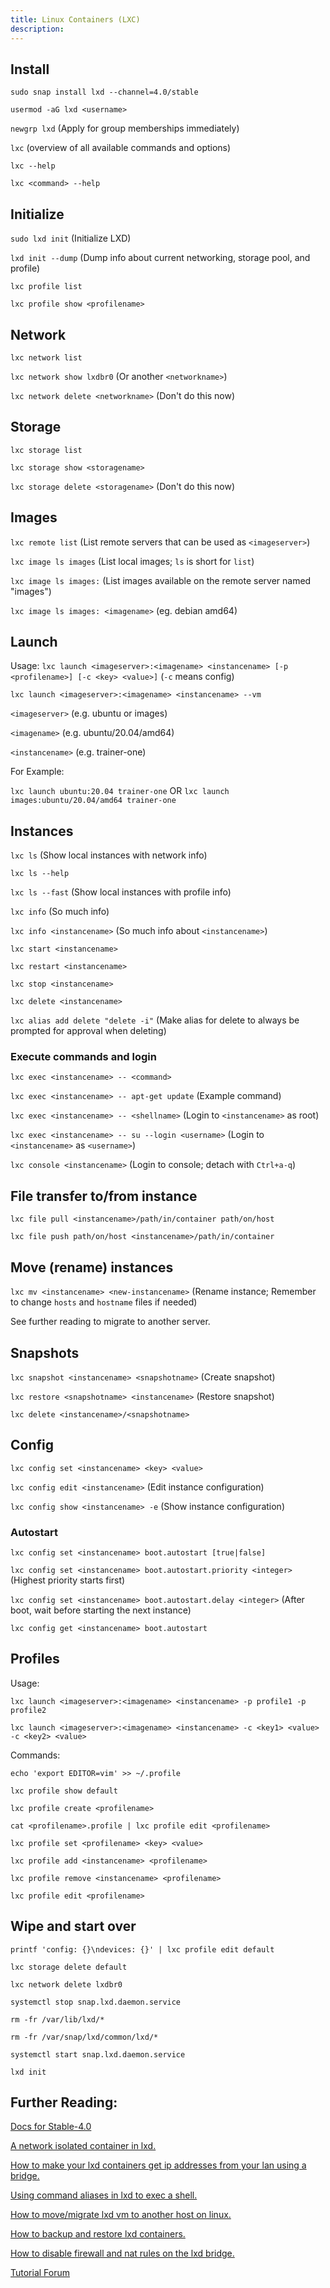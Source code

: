 ```yaml
---
title: Linux Containers (LXC)
description:
---
```


## Install

`sudo snap install lxd --channel=4.0/stable`

`usermod -aG lxd <username>`

`newgrp lxd` (Apply for group memberships immediately)

`lxc` (overview of all available commands and options)

`lxc --help`

`lxc <command> --help`

## Initialize 

`sudo lxd init` (Initialize LXD)

`lxd init --dump` (Dump info about current networking, storage pool, and profile)

`lxc profile list`

`lxc profile show <profilename>`

## Network

`lxc network list`

`lxc network show lxdbr0` (Or another `<networkname>`)

`lxc network delete <networkname>` (Don't do this now)

## Storage

`lxc storage list`

`lxc storage show <storagename>`

`lxc storage delete <storagename>` (Don't do this now)

## Images

`lxc remote list` (List remote servers that can be used as `<imageserver>`)

`lxc image ls images` (List local images; `ls` is short for `list`)

`lxc image ls images:` (List images available on the remote server named "images")

`lxc image ls images: <imagename>` (eg. debian amd64)

## Launch

Usage:
`lxc launch <imageserver>:<imagename> <instancename> [-p <profilename>] [-c <key> <value>]` (`-c` means config)

`lxc launch <imageserver>:<imagename> <instancename> --vm`

`<imageserver>` (e.g. ubuntu or images)

`<imagename>` (e.g. ubuntu/20.04/amd64)

`<instancename>` (e.g. trainer-one)

For Example:

`lxc launch ubuntu:20.04 trainer-one`
OR
`lxc launch images:ubuntu/20.04/amd64 trainer-one`

## Instances

`lxc ls` (Show local instances with network info)

`lxc ls --help`

`lxc ls --fast` (Show local instances with profile info)

`lxc info` (So much info)

`lxc info <instancename>` (So much info about `<instancename>`)

`lxc start <instancename>`

`lxc restart <instancename>`

`lxc stop <instancename>`

`lxc delete <instancename>`

`lxc alias add delete "delete -i"` (Make alias for delete to always be prompted for approval when deleting)

### Execute commands and login

`lxc exec <instancename> -- <command>` 

`lxc exec <instancename> -- apt-get update` (Example command)

`lxc exec <instancename> -- <shellname>` (Login to `<instancename>` as root)

`lxc exec <instancename> -- su --login <username>` (Login to `<instancename>` as `<username>`)

`lxc console <instancename>` (Login to console; detach with `Ctrl+a-q`)


## File transfer to/from instance

`lxc file pull <instancename>/path/in/container path/on/host`

`lxc file push path/on/host <instancename>/path/in/container`

## Move (rename) instances

`lxc mv <instancename> <new-instancename>` (Rename instance; Remember to change `hosts` and `hostname` files if needed)

See further reading to migrate to another server.

## Snapshots

`lxc snapshot <instancename> <snapshotname>` (Create snapshot)

`lxc restore <snapshotname> <instancename>` (Restore snapshot)

`lxc delete <instancename>/<snapshotname>`


## Config

`lxc config set <instancename> <key> <value>`

`lxc config edit <instancename>` (Edit instance configuration)

`lxc config show <instancename> -e` (Show instance configuration)

### Autostart

`lxc config set <instancename> boot.autostart [true|false]`

`lxc config set <instancename> boot.autostart.priority <integer>` (Highest priority starts first)

`lxc config set <instancename> boot.autostart.delay <integer>` (After boot, wait before starting the next instance)

`lxc config get <instancename> boot.autostart`

## Profiles

Usage:

`lxc launch <imageserver>:<imagename> <instancename> -p profile1 -p profile2`

`lxc launch <imageserver>:<imagename> <instancename> -c <key1> <value> -c <key2> <value>`

Commands:

`echo 'export EDITOR=vim' >> ~/.profile`

`lxc profile show default`

`lxc profile create <profilename>`

`cat <profilename>.profile | lxc profile edit <profilename>`

`lxc profile set <profilename> <key> <value>`

`lxc profile add <instancename> <profilename>`

`lxc profile remove <instancename> <profilename>`

`lxc profile edit <profilename>`


## Wipe and start over

`printf 'config: {}\ndevices: {}' | lxc profile edit default`

`lxc storage delete default`

`lxc network delete lxdbr0`

`systemctl stop snap.lxd.daemon.service`

`rm -fr /var/lib/lxd/*`

`rm -fr /var/snap/lxd/common/lxd/*`

`systemctl start snap.lxd.daemon.service`

`lxd init`



## Further Reading:

[Docs for Stable-4.0](https://linuxcontainers.org/lxd/docs/stable-4.0/)

[A network isolated container in lxd.](https://blog.simos.info/a-network-isolated-container-in-lxd/)

[How to make your lxd containers get ip addresses from your lan using a bridge.](https://blog.simos.info/how-to-make-your-lxd-containers-get-ip-addresses-from-your-lan-using-a-bridge/)

[Using command aliases in lxd to exec a shell.](https://blog.simos.info/using-command-aliases-in-lxd-to-exec-a-shell/)

[How to move/migrate lxd vm to another host on linux.](https://www.cyberciti.biz/faq/how-to-movemigrate-lxd-vm-to-another-host-on-linux/)

[How to backup and restore lxd containers.](https://www.cyberciti.biz/faq/how-to-backup-and-restore-lxd-containers/)

[How to disable firewall and nat rules on the lxd bridge.](https://www.cyberciti.biz/faq/how-to-disable-firewall-and-nat-rules-on-the-lxd-bridge/)

[Tutorial Forum](https://discuss.linuxcontainers.org/c/tutorials)
